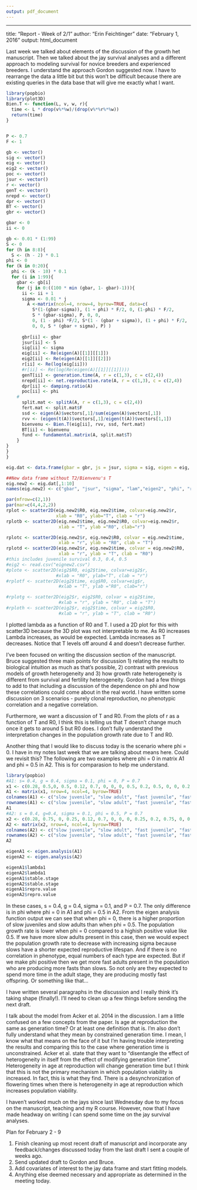 ```yaml
---
output: pdf_document
---
```

---
title: "Report - Week of 2/1"
author: "Erin Feichtinger"
date: "February 1, 2016"
output: html_document

Last week we talked about elements of the discussion of the growth het manuscript. Then we talked about the jay survival analyses and a different approach to modeling survival for novice breeders and experienced breeders. I understand the approach Gordon suggested now. I have to rearrange the data a little bit but this won't be difficult because there are existing queries in the data base that will give me exactly what I want. 
```r
library(popbio)
library(plot3D)
Bien.T <- function(L, v, w, r){
  time <- L * drop(v%*%w)/(drop(v%*%r%*%w))
  return(time)
}


P <- 0.7
F <- 1

gb <- vector()
sig <- vector()
eig <- vector()
eig2 <- vector()
poc <- vector()
jsur <- vector()
r <- vector()
genT <- vector()
nrepd <- vector()
dpr <- vector()
BT <- vector()
gbr <- vector()

gbar <- 0
ii <- 0

gb <- 0.01 * (1:99)
S <- 0
for (h in 8:8){
  S <- (h - 2) * 0.1
phi <- 0
for (k in 0:20){
  phi <- (k - 10) * 0.1
  for (i in 1:99){
    gbar <- gb[i]
    for (j in 0:((100 * min (gbar, 1- gbar)-1))){
      ii <- ii + 1
      sigma <- 0.01 * j
        A <-matrix(ncol=4, nrow=4, byrow=TRUE, data=c(
          S*(1-(gbar-sigma)), (1 + phi) * F/2, 0, (1-phi) * F/2,
          S * (gbar-sigma), P, 0, 0,
          0, (1 - phi) *F/2, S*(1 - (gbar + sigma)), (1 + phi) * F/2,
          0, 0, S * (gbar + sigma), P) )
      
      gbr[ii] <- gbar
      jsur[ii] <- S
      sig[ii] <- sigma
      eig[ii] <- Re(eigen(A)[[1]][[1]])
      eig2[ii] <- Re(eigen(A)[[1]][[2]])
      r[ii] <- Re(log(eig[ii]))
      #r[ii] <- Re(log(Re(eigen(A)[[1]][[1]])))
      genT[ii] <- generation.time(A, r = c(1,3), c = c(2,4))
      nrepd[ii] <- net.reproductive.rate(A, r = c(1,3), c = c(2,4))
      dpr[ii] <- damping.ratio(A)
      poc[ii] <- phi
    #
      split.mat <- splitA(A, r = c(1,3), c = c(2,4))
      fert.mat <- split.mat$F
      ssd <- eigen(A)$vectors[,1]/sum(eigen(A)$vectors[,1])
      rvv <- (eigen(t(A))$vectors[,1]/eigen(t(A))$vectors[1,1])
      bienvenu <- Bien.T(eig[ii], rvv, ssd, fert.mat)
      BT[ii] <- bienvenu
      fund <- fundamental.matrix(A, split.mat$T)
    }
}
}
}

eig.dat <- data.frame(gbar = gbr, js = jsur, sigma = sig, eigen = eig, eigen2 = eig2, pc = poc, instr = r, R0 = nrepd, damp = dpr, time = genT, BVT = BT)

##New data frame without T2/Bienvenu's T 
eig.new2 <- eig.dat[,1:10]
names(eig.new2) <- c("gbar", "jsur", "sigma", "lam","eigen2", "phi", "r", "R0","DampR", "time")

par(mfrow=c(2,1))
par(mar=c(4,4,2,2))
rplot <- scatter2D(eig.new2$R0, eig.new2$time, colvar=eig.new2$r,
                   xlab = "R0", ylab="T", clab = "r")
rplotb <- scatter2D(eig.new2$time, eig.new2$R0, colvar=eig.new2$r,
                    xlab = "T", ylab ="R0", clab="r")

rplotc <- scatter2D(eig.new2$r, eig.new2$R0, colvar = eig.new2$time, 
                    xlab = "r", ylab = "R0", clab = "T")
rplotd <- scatter2D(eig.new2$r, eig.new2$time, colvar = eig.new2$R0, 
                    xlab = "r", ylab = "T", clab = "R0")
#this includes juvenile survival 0.3, 0.4, 0.5
#eig2 <- read.csv("eignew2.csv")
#plote <- scatter2D(eig2$R0, eig2$time, colvar=eig2$r,
                   #xlab = "R0", ylab="T", clab = "r")
#rplotf <- scatter2D(eig2$time, eig$R0, colvar=eig$r,
                    #xlab = "T", ylab ="R0", clab="r")

#rplotg <- scatter2D(eig2$r, eig2$R0, colvar = eig2$time, 
                    #xlab = "r", ylab = "R0", clab = "T")
#rploth <- scatter2D(eig2$r, eig2$time, colvar = eig2$R0, 
                    #xlab = "r", ylab = "T", clab = "R0")


```

I plotted lambda as a function of R0 and T. I used a 2D plot for this with scatter3D because the 3D plot was not interpretable to me. As R0 increases Lambda increases, as would be expected. Lambda increases as T decreases. Notice that T levels off around 4 and doesn't decrease further. 

I've been focused on writing the discussion section of the manuscript. Bruce suggested three main points for discussion 1) relating the results to biological intuition as much as that's possible, 2) contrast with previous models of growth heterogeneity and 3) how growth rate heterogeneity is different from survival and fertility heterogeneity. Gordon had a few things to add to that including a discussion of the dependence on phi and how these correlations could come about in the real world. I have written some discussion on 3 scenarios - purely clonal reproduction, no phenotypic correlation and a negative correlation. 

Furthermore, we want a discussion of T and R0. From the plots of r as a function of T and R0, I think this is telling us that T doesn't change much once it gets to around 5 but R0 does. I don't fully understand the interpretation changes in the population growth rate due to T and R0. 

Another thing that I would like to discuss today is the scenario where phi = 0. I have in my notes last week that we are talking about means here. Could we revisit this? The following are two examples where phi = 0 in matrix A1 and phi = 0.5 in A2. This is for comparasion to help me understand. 

```r
library(popbio)
#A1: s= 0.4, g = 0.4, sigma = 0.1, phi = 0, P = 0.7
x1 <- c(0.28, 0.5,0, 0.5, 0.12, 0.7, 0, 0, 0, 0.5, 0.2, 0.5, 0, 0, 0.2, 0.7)
A1 <- matrix(x1, nrow=4, ncol=4, byrow=TRUE)
colnames(A1) <- c("slow juvenile", "slow adult", "fast juvenile", "fast adult")
rownames(A1) <- c("slow juvenile", "slow adult", "fast juvenile", "fast adult")
A1
#A2: s = 0.4, g=0.4, sigma = 0.1, phi = 0.5, P = 0.7
x2 <- c(0.28, 0.75, 0, 0.25, 0.12, 0.7, 0, 0, 0, 0.25, 0.2, 0.75, 0, 0, 0.2, 0.7)
A2 <- matrix(x2, nrow=4, ncol=4, byrow=TRUE)
colnames(A2) <- c("slow juvenile", "slow adult", "fast juvenile", "fast adult")
rownames(A2) <- c("slow juvenile", "slow adult", "fast juvenile", "fast adult")
A2

eigenA1 <- eigen.analysis(A1)
eigenA2 <- eigen.analysis(A2)

eigenA1$lambda1
eigenA2$lambda1
eigenA1$stable.stage
eigenA2$stable.stage
eigenA1$repro.value
eigenA2$repro.value


```
In these cases, s = 0.4, g = 0.4, sigma = 0.1, and P = 0.7. The only difference is in phi where phi = 0 in A1 and phi = 0.5 in A2. From the eigen analysis function output we can see that when phi  = 0, there is a higher proportion of slow juveniles and slow adults than when phi = 0.5. The population growth rate is lower when phi = 0 compared to a highish positive value like 0.5. If we have more slow adults present in this case, then we would expect the population growth rate to decrease with increasing sigma because slows have a shorter expected reproductive lifespan. And if there is no correlation in phenotype, equal numbers of each type are expected. But if we make phi positive then we get more fast adults present in the population who are producing more fasts than slows. So not only are they expected to spend more time in the adult stage, they are producing mostly fast offspring. Or something like that... 

I have written several paragraphs in the discussion and I really think it's taking shape (finally!). I'll need to clean up a few things before sending the next draft. 

I talk about the model from Acker et al. 2014 in the discussion. I am a little confused on a few concepts from the paper. Is age at reproduction the same as generation time? Or at least one definition that is. I'm also don't fully understand what they mean by constrained generation time. I mean, I know what that means on the face of it but I'm having trouble interpreting the results and comparing this to the case where generation time is unconstrained. Acker et al. state that they want to "disentangle the effect of heterogeneity in itself from the effect of modifying generation time". Heterogeneity in age at reproduction will change generation time but I think that this is not the primary mechanism in which population viability is increased. In fact, this is what they find. There is a desynchronization of flowering times when there is heterogeneity in age at reproduction which increases population viability. 

I haven't worked much on the jays since last Wednesday due to my focus on the manuscript, teaching and my R course. However, now that I have made headway on writing I can spend some time on the jay survival analyses. 

Plan for February 2 - 9

1. Finish cleaning up most recent draft of manuscript and incorporate any feedback/changes discussed today from the last draft I sent a couple of weeks ago. 
2. Send updated draft to Gordon and Bruce. 
3. Add covariates of interest to the jay data frame and start fitting models. 
4. Anything else deemed necessary and appropriate as determined in the meeting today. 




